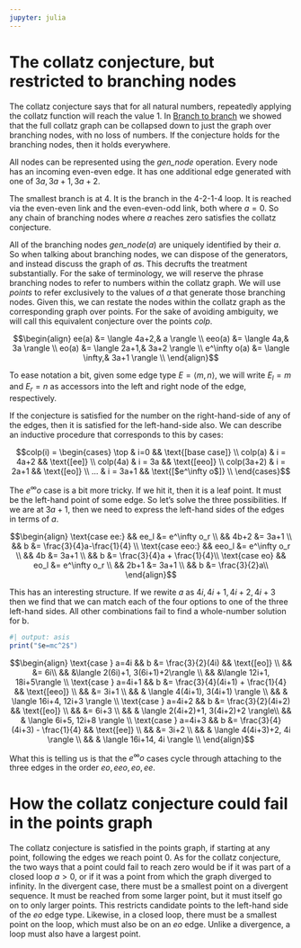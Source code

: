 ```yaml
---
jupyter: julia
---
```


# The collatz conjecture, but restricted to branching nodes

The collatz conjecture says that for all natural numbers, repeatedly applying the collatz function will reach the value 1.
In [Branch to branch](Branch_to_branch.qmd) we showed that the full collatz graph can be collapsed down to just the graph over branching nodes, with no loss of numbers.
If the conjecture holds for the branching nodes, then it holds everywhere.

All nodes can be represented using the $\mathit{gen\_node}$ operation.
Every node has an incoming even-even edge.
It has one additional edge generated with one of $3a, 3a+1, 3a+2$.

The smallest branch is at 4.
It is the branch in the 4-2-1-4 loop.
It is reached via the even-even link and the even-even-odd link, both where $a=0$.
So any chain of branching nodes where $a$ reaches zero satisfies the collatz conjecture.

All of the branching nodes $\textit{gen\_node}(a)$ are uniquely identified by their $a$.
So when talking about branching nodes, we can dispose of the generators, and instead discuss the graph of $a$s.
This decrufts the treatment substantially.
For the sake of terminology, we will reserve the phrase branching nodes to refer to numbers within the collatz graph.
We will use *points* to refer exclusively to the values of $a$ that generate those branching nodes.
Given this, we can restate the nodes within the collatz graph as the corresponding graph over points.
For the sake of avoiding ambiguity, we will call this equivalent conjecture over the points $colp$.

$$\begin{align}
ee(a) &= \langle 4a+2,& a \rangle \\
eeo(a) &= \langle 4a,& 3a \rangle \\
eo(a) &= \langle 2a+1,& 3a+2 \rangle \\
e^\infty o(a) &= \langle \infty,& 3a+1 \rangle \\
\end{align}$$

To ease notation a bit, given some edge type $E = \langle m, n \rangle$, we will write $E_l=m$ and $E_r=n$ as accessors into the left and right node of the edge, respectively.  

If the conjecture is satisfied for the number on the right-hand-side of any of the edges, then it is satisfied for the left-hand-side also.
We can describe an inductive procedure that corresponds to this by cases:

$$colp(i) = \begin{cases}
\top & i=0 && \text{[base case]} \\
colp(a) & i = 4a+2 && \text{[ee]} \\
colp(4a) & i = 3a && \text{[eeo]} \\
colp(3a+2) & i = 2a+1 && \text{[eo]} \\
... & i = 3a+1 && \text{[$e^\infty o$]} \\
\end{cases}$$

The $e^\infty o$ case is a bit more tricky.
If we hit it, then it is a leaf point.
It must be the left-hand point of some edge.
So let's solve the three possibilities.
If we are at $3a+1$, then we need to express the left-hand sides of the edges in terms of $a$.

$$\begin{align}
\text{case ee:} && ee_l &= e^\infty o_r  \\
&& 4b+2 &= 3a+1 \\
&& b &= \frac{3}{4}a-\frac{1}{4} \\
\text{case eeo:} && eeo_l &= e^\infty o_r \\
 && 4b &= 3a+1 \\
&& b &= \frac{3}{4}a + \frac{1}{4}\\
\text{case eo} && eo_l &= e^\infty o_r \\
&& 2b+1 &= 3a+1 \\
&& b &= \frac{3}{2}a\\
\end{align}$$

This has an interesting structure.
If we rewite $a$ as $4i, 4i+1, 4i+2, 4i+3$ then we find that we can match each of the four options to one of the three left-hand sides.
All other combinations fail to find a whole-number solution for b.

```julia
#| output: asis
print("$e=mc^2$")
```

$$\begin{align}
\text{case } a=4i && b &= \frac{3}{2}(4i) && \text{[eo]} \\
&& &= 6i\\
&& &\langle 2(6i)+1, 3(6i+1)+2\rangle \\
&& &\langle 12i+1, 18i+5\rangle \\
\text{case } a=4i+1 && b &= \frac{3}{4}(4i+1) + \frac{1}{4} && \text{[eeo]} \\
&&  &= 3i+1 \\
&& & \langle 4(4i+1), 3(4i+1) \rangle \\
&& & \langle 16i+4, 12i+3 \rangle \\
\text{case } a=4i+2 && b &= \frac{3}{2}(4i+2) && \text{[eo]} \\
&&  &= 6i+3 \\
&& & \langle 2(4i+2)+1, 3(4i+2)+2 \rangle\\
&& & \langle 6i+5, 12i+8 \rangle \\
\text{case } a=4i+3 && b &= \frac{3}{4}(4i+3) - \frac{1}{4} && \text{[ee]} \\
&&  &= 3i+2 \\
&& & \langle 4(4i+3)+2, 4i \rangle \\
&& & \langle 16i+14, 4i \rangle \\
\end{align}$$

What this is telling us is that the $e^\infty o$ cases cycle through attaching to the three edges in the order $eo, eeo, eo, ee$.

# How the collatz conjecture could fail in the points graph

The collatz conjecture is satisfied in the points graph, if starting at any point, following the edges we reach point 0.
As for the collatz conjecture, the two ways that a point could fail to reach zero would be if it was part of a closed loop $a>0$, or if it was a point from which the graph diverged to infinity.
In the divergent case, there must be a smallest point on a divergent sequence.
It must be reached from some larger point, but it must itself go on to only larger points.
This restricts candidate points to the left-hand side of the $eo$ edge type.
Likewise, in a closed loop, there must be a smallest point on the loop, which must also be on an $eo$ edge.
Unlike a divergence, a loop must also have a largest point.